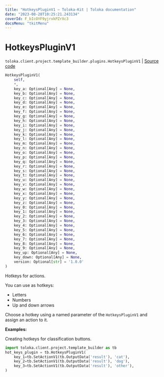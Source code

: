 ```yaml
---
title: "HotkeysPluginV1 — Toloka-Kit | Toloka documentation"
date: "2023-08-28T10:25:21.243134"
coverId: F_bIcOYF9yjrxkPZrXc3
docsMenu: "tkitMenu"
---
```


# HotkeysPluginV1

`toloka.client.project.template_builder.plugins.HotkeysPluginV1` | [Source code](https://github.com/Toloka/toloka-kit/blob/v1.2.1/src/client/project/template_builder/plugins.py#L75)

```python
HotkeysPluginV1(
    self,
    *,
    key_a: Optional[Any] = None,
    key_b: Optional[Any] = None,
    key_c: Optional[Any] = None,
    key_d: Optional[Any] = None,
    key_e: Optional[Any] = None,
    key_f: Optional[Any] = None,
    key_g: Optional[Any] = None,
    key_h: Optional[Any] = None,
    key_i: Optional[Any] = None,
    key_j: Optional[Any] = None,
    key_k: Optional[Any] = None,
    key_l: Optional[Any] = None,
    key_m: Optional[Any] = None,
    key_n: Optional[Any] = None,
    key_o: Optional[Any] = None,
    key_p: Optional[Any] = None,
    key_q: Optional[Any] = None,
    key_r: Optional[Any] = None,
    key_s: Optional[Any] = None,
    key_t: Optional[Any] = None,
    key_u: Optional[Any] = None,
    key_v: Optional[Any] = None,
    key_w: Optional[Any] = None,
    key_x: Optional[Any] = None,
    key_y: Optional[Any] = None,
    key_z: Optional[Any] = None,
    key_0: Optional[Any] = None,
    key_1: Optional[Any] = None,
    key_2: Optional[Any] = None,
    key_3: Optional[Any] = None,
    key_4: Optional[Any] = None,
    key_5: Optional[Any] = None,
    key_6: Optional[Any] = None,
    key_7: Optional[Any] = None,
    key_8: Optional[Any] = None,
    key_9: Optional[Any] = None,
    key_up: Optional[Any] = None,
    key_down: Optional[Any] = None,
    version: Optional[str] = '1.0.0'
)
```

Hotkeys for actions.

You can use as hotkeys:
* Letters
* Numbers
* Up and down arrows

Choose a hotkey using a named parameter of the `HotkeysPluginV1` and assign an action to it.

**Examples:**

Creating hotkeys for classification buttons.

```python
import toloka.client.project.template_builder as tb
hot_keys_plugin = tb.HotkeysPluginV1(
    key_1=tb.SetActionV1(tb.OutputData('result'), 'cat'),
    key_2=tb.SetActionV1(tb.OutputData('result'), 'dog'),
    key_3=tb.SetActionV1(tb.OutputData('result'), 'other'),
)
```